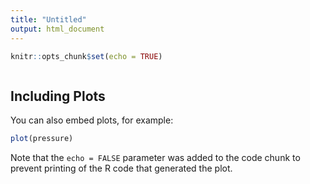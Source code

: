 ```yaml
---
title: "Untitled"
output: html_document
---
```


```r
knitr::opts_chunk$set(echo = TRUE)
```


```r

```

## Including Plots

You can also embed plots, for example:

```r
plot(pressure)
```

Note that the `echo = FALSE` parameter was added to the code chunk to prevent printing of the R code that generated the plot.

